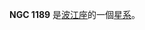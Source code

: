 {{NGCInfoBox|NGCID=NGC 1189|發現者=法蘭斯·萊文沃思|發現日期=1886年-月-日|其他編號=MCG -3-8-61,HCG 22C|曆元=J2000.0|赤經=3時3分24.2秒
|赤緯=-15°37'23"|星座=波江座|星體=星系|星等=13.8|表面亮度=14.7|藍等=14.5}}

'''NGC 1189''' 是[[波江座|波江座]]的一個[[星系|星系]]。

{{NGCReference|1189}}
{{Catalogs|NGC=1189}}